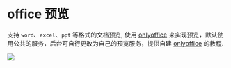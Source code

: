 # office 预览

支持 `word`、`excel`、`ppt` 等格式的文档预览, 使用 [onlyoffice](https://www.onlyoffice.com/) 来实现预览，默认使用公共的服务，后台可自行更改为自己的预览服务，提供自建 [onlyoffice](/advanced/#only-office) 的教程.

<img src="https://cdn.jun6.net/uPic/2022/08/29/fpMK7V.png"/>